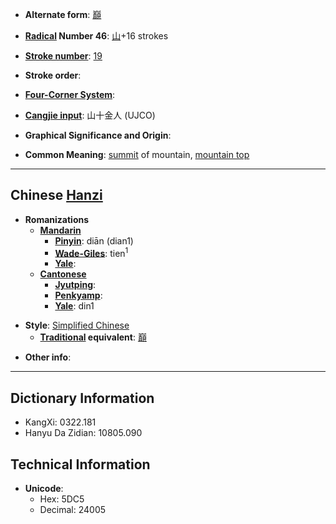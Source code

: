 * '''Alternate form''': [[巔]]

* '''[[Wiktionary:Chinese radical index| Radical]] Number 46''': [[Wiktionary:Chinese radical index 山|山]]+16 strokes

* '''[[Wiktionary:Chinese total strokes index|Stroke number]]''': [[Wiktionary:Chinese total strokes index 19|19]]

* '''Stroke order''': 

* '''[[Wiktionary:Chinese four corner index|Four-Corner System]]''': 

* '''[[Wiktionary:Chinese Cangjie index|Cangjie input]]''': 山十金人 (UJCO)

* '''Graphical Significance and Origin''': 

* '''Common Meaning''': [[summit]] of mountain, [[mountain top]]

----

== Chinese [[Hanzi]] ==

* '''Romanizations'''
** '''[[Mandarin]]'''
*** '''[[Pinyin]]''': diān (dian1)
*** '''[[Wade-Giles]]''': tien<sup>1</sup>
*** '''[[Yale]]''': 
** '''[[Cantonese]]'''
*** '''[[Jyutping]]''':
*** '''[[Penkyamp]]''': 
*** '''[[Yale]]''': din1

* '''Style''': [[Simplified Chinese]] 
** '''[[Traditional Chinese|Traditional]] equivalent''': [[巔]]

* '''Other info''': 

----

== Dictionary Information ==

* KangXi: 0322.181
* Hanyu Da Zidian: 10805.090

== Technical Information ==

* '''Unicode''':
** Hex: 5DC5
** Decimal: 24005
